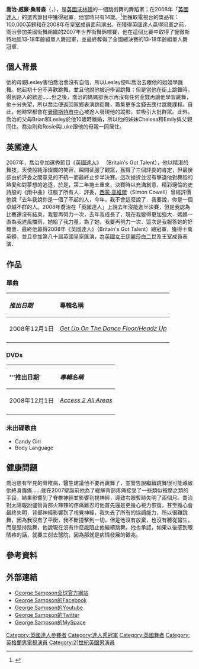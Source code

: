 {{Link style|time=2015-12-13T11:50:28+00:00}}
{{藝人|type=舞蹈家
|姓名        = 喬治·桑普森
|英文名      = George William Sampson
|image       = George Sampson Newcastle.jpg
|出生日期    = 1993年6月29日
|出生地點    = [[英國|英國]][[柴郡|柴郡]][[沃靈頓|沃靈頓]]
|職業        = [[街頭|街頭]][[舞蹈家|舞蹈家]]
|國籍        = [[英國|英國]]
|活躍年代    = 2008年至今
|相關團體    = A2AA
|網站        = http://www.georgesampson.co.uk 官方網站
}}
'''喬治·威廉·桑普森'''（{{lang-en|George William Sampson}}，{{bd|1993年|6月29日<ref name="reunite">{{cite web|url=http://www.digitalspy.co.uk/realitytv/a105440/talent-champ-could-be-reunited-with-dad.html|title='Talent' champ could be reunited with dad|last=Kilkelly|first=Daniel|date=29 June 2008|publisher=Digital Spy|accessdate=26 November 2008}}</ref>)|catIdx=桑普森，喬治·威廉}}），是[[英國|英國]][[沃林頓|沃林頓]]的一個跳街舞的舞蹈家；在2008年「[[英國達人|英國達人]]」的選秀節目中獲得冠軍，他當時只有14歲。<ref>{{cite web
 | url = http://talent.itv.com/finalists/wednesdayFinalist2.asp
 | title = Finalist Profile: George Sampson
 | accessdate = 2008-06-24
 | publisher = [[itv.com|itv.com]]
 | archive-date = 2009-02-02
 | archive-url = https://web.archive.org/web/20090202210436/http://talent.itv.com/finalists/wednesdayFinalist2.asp
 }}</ref>他獲取電視台的獎品有：100,000英鎊和在2008年在[[皇室|皇室]]成員面前演出。在獲得英國達人贏得冠軍之前，喬治參加美國街舞組織的2007年世界街舞錦標賽，他在這個比賽中取得了曼徹斯特地區13-18年齡組單人舞冠軍，並最終奪得了全國總決賽的13-18年齡組單人舞冠軍． 

== 個人背景 ==
他的母親Lesley害怕喬治會沒有自信，所以Lesley便叫喬治去跟他的姐姐學跳舞。他起初十分不喜歡跳舞，並且他說他被迫學習跳舞；但是當他在街上跳舞時，得到路人的歡迎……但之後，喬治的媽媽卻表示再沒有任何金錢再讓他學習跳舞，他十分失望，所以喬治便返回家鄉表演跳街舞，籌集更多金錢去應付跳舞課程。自此，他時常都會在[[曼徹斯特|曼徹斯特]][[市中心|市中心]]被途人發現他的蹤影，並吸引大批群眾。此外，喬治的父母Brian和Lesley於他10歲時離婚，所以他的姊妹Chelsea和Emily與父親同住。喬治則和Rosie與Luke跟他的母親一同居住。

== 英國達人 ==
2007年，喬治參加選秀節目《[[英國達人|英國達人]]》 （Britain's Got Talent），他以精湛的舞技，天使般純淨燦爛的笑容，瞬間征服了觀眾，獲得了三個評委的肯定，但最後卻由於評委之間意見的不統一而最終止步半決賽。這次挫折並沒有擊退他對舞蹈的熱愛和對夢想的追逐，於是，第二年捲土重來，決賽時以充滿創意，精彩絕倫的史詩般的《雨中曲》征服了所有人．評委，[[西蒙·高維爾|西蒙·高維爾]]（Simon Cowell）曾經評價他說「去年我說你是一個了不起的人，今年，我不會這麼說了．我要說，你是一個卓越不群的人。2008年喬治在「英國達人」上說去年沒能進半決賽，但是我認為比賽還沒有結束，我要再努力一次，去年我成長了，現在我變得更加強大．媽媽一直為我遮風擋雨，她給了我力量，為了她，我要再努力一次．這次是我報答她的好機會．最終他贏得2008年《英國達人》（Britain's Got Talent）總冠軍，獲得十萬英鎊，並且參加第八十屆英國皇家匯演，為[[英國女王|英國女王]][[伊麗莎白二世|伊麗莎白二世]]及王室成員表演．

== 作品 ==
=== 單曲 ===
{| class="wikitable"
!align="left"|''推出日期''
!align="left"|'''專輯名稱'''

|-
|2008年12月1日
|''[[:en:Get_Up_On_The_Dance_Floor/Headz_Up|Get Up On The Dance Floor/Headz Up]]''
|-
|}

=== DVDs ===
{| class="wikitable"
!align="left"|'''推出日期'
!align="left"|''專輯名稱''
|-
|2008年12月1日
|''[[Access_2_All_Areas|Access 2 All Areas]]''
|-
|}

=== 未出碟歌曲 ===
* Candy Girl
* Body Language

== 健康問題 ==
喬治患有罕見的脊椎病，醫生建議他不要再跳舞了，並警告說繼續跳舞很可能導致他終身癱瘓……就在2007聖誕前他為了緩解背部疼痛接受了一些類似按摩之類的手段，結果影響到了脊椎神經並影響到視神經，導致右眼暫時失明了兩個月。喬治對太陽報說儘管背部火辣辣的疼痛難忍可他首先還是更擔心視力恢復，甚至擔心會最終失明．背部神經影響到了視覺神經，我失去了所有的協調能力，所以很難跳舞，因為我沒有了平衡，我不斷撞擊到一切，但是他沒有放棄，也沒有聽從醫生，而是堅持跳舞，他說現在沒有什麼能阻止他繼續跳舞。他也承認，如果以後感到眼睛疼的話，就要立刻去醫院，因為那就是病情發展的徵兆。

== 參考資料 ==
{{reflist}}

== 外部連結 ==
* [https://web.archive.org/web/20081013165817/http://www.georgesampson.co.uk/ George Sampson全球官方網站]
* [http://www.facebook.com/pages/George-Sampson/29798024456?ref=ts/ George Sampson的Facebook] {{Wayback|url=http://www.facebook.com/pages/George-Sampson/29798024456?ref=ts%2F |date=20190221105339 }}
* [http://www.youtube.com/user/georgesampsondances?gl=GB&hl=en-GB/ George Sampson的Youtube] {{Wayback|url=http://www.youtube.com/user/georgesampsondances?gl=GB&hl=en-GB%2F |date=20160924124956 }}
* [http://twitter.com/georgesampson?gl=GB&hl=en-GB/ George Sampson的Twitter] {{Wayback|url=http://twitter.com/georgesampson?gl=GB&hl=en-GB%2F |date=20160403042720 }}
* [http://www.myspace.com/georgesampson/ George Sampson的MySpace] {{Wayback|url=http://www.myspace.com/georgesampson/ |date=20160322060814 }}

{{Britain's Got Talent}}
{{normdaten}}
{{DEFAULTSORT:Sampson}}
[[Category:英國達人參賽者|Category:英國達人參賽者]]
[[Category:達人秀冠軍|Category:達人秀冠軍]]
[[Category:英國舞者|Category:英國舞者]]
[[Category:英格蘭男電視演員|Category:英格蘭男電視演員]]
[[Category:21世紀英國男演員|Category:21世紀英國男演員]]